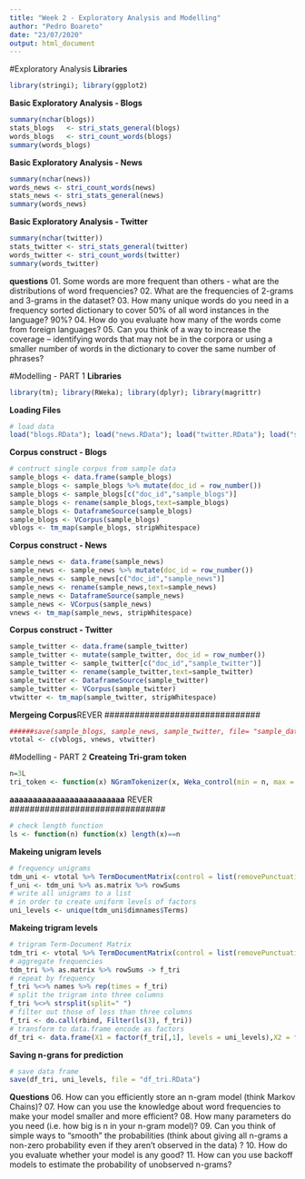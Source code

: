 ---
title: "Week 2 - Exploratory Analysis and Modelling"
author: "Pedro Boareto"
date: "23/07/2020"
output: html_document
---
#Exploratory Analysis
**Libraries**
```{r}
library(stringi); library(ggplot2)
```
**Basic Exploratory Analysis - Blogs**
```{r}
summary(nchar(blogs))
stats_blogs   <- stri_stats_general(blogs)
words_blogs   <- stri_count_words(blogs)
summary(words_blogs)
```
**Basic Exploratory Analysis - News**
```{r}
summary(nchar(news))
words_news <- stri_count_words(news)
stats_news <- stri_stats_general(news)
summary(words_news)
```
**Basic Exploratory Analysis - Twitter**
```{r}
summary(nchar(twitter))
stats_twitter <- stri_stats_general(twitter)
words_twitter <- stri_count_words(twitter)
summary(words_twitter)
```

**questions**
01. Some words are more frequent than others - what are the distributions of word frequencies?
02. What are the frequencies of 2-grams and 3-grams in the dataset?
03. How many unique words do you need in a frequency sorted dictionary to cover 50% of all word instances in the language? 90%?
04. How do you evaluate how many of the words come from foreign languages?
05. Can you think of a way to increase the coverage -- identifying words that may not be in the corpora or using a smaller number of words in the dictionary to cover the same number of phrases?

#Modelling - PART 1
**Libraries**
```{r}
library(tm); library(RWeka); library(dplyr); library(magrittr)
```
**Loading Files**
```{r}
# load data
load("blogs.RData"); load("news.RData"); load("twitter.RData"); load("sample_blogs.RData"); load("sample_news.RData"); load("sample_twitter.RData")
```
**Corpus construct - Blogs**
```{r}
# contruct single corpus from sample data
sample_blogs <- data.frame(sample_blogs)
sample_blogs <- sample_blogs %>% mutate(doc_id = row_number())
sample_blogs <- sample_blogs[c("doc_id","sample_blogs")]
sample_blogs <- rename(sample_blogs,text=sample_blogs)
sample_blogs <- DataframeSource(sample_blogs)
sample_blogs <- VCorpus(sample_blogs)
vblogs <- tm_map(sample_blogs, stripWhitespace)
```
**Corpus construct - News**
```{r}
sample_news <- data.frame(sample_news)
sample_news <- sample_news %>% mutate(doc_id = row_number())
sample_news <- sample_news[c("doc_id","sample_news")]
sample_news <- rename(sample_news,text=sample_news)
sample_news <- DataframeSource(sample_news)
sample_news <- VCorpus(sample_news)
vnews <- tm_map(sample_news, stripWhitespace)
```
**Corpus construct - Twitter**
```{r}
sample_twitter <- data.frame(sample_twitter)
sample_twitter <- mutate(sample_twitter, doc_id = row_number())
sample_twitter <- sample_twitter[c("doc_id","sample_twitter")]
sample_twitter <- rename(sample_twitter,text=sample_twitter)
sample_twitter <- DataframeSource(sample_twitter)
sample_twitter <- VCorpus(sample_twitter)
vtwitter <- tm_map(sample_twitter, stripWhitespace)
```
**Mergeing Corpus**REVER ###############################
```{r}
######save(sample_blogs, sample_news, sample_twitter, file= "sample_data.RData") #USA MESMO??????????
vtotal <- c(vblogs, vnews, vtwitter)
```

#Modelling - PART 2
**Createing Tri-gram token**
```{r}
n=3L
tri_token <- function(x) NGramTokenizer(x, Weka_control(min = n, max = n))
```
**aaaaaaaaaaaaaaaaaaaaaaaaa** REVER ###############################
```{r}
# check length function
ls <- function(n) function(x) length(x)==n 
```
**Makeing unigram levels**
```{r}
# frequency unigrams
tdm_uni <- vtotal %>% TermDocumentMatrix(control = list(removePunctuation = TRUE, removeNumbers = TRUE, wordLengths = c( 1, Inf)))
f_uni <- tdm_uni %>% as.matrix %>% rowSums
# write all unigrams to a list
# in order to create uniform levels of factors
uni_levels <- unique(tdm_uni$dimnames$Terms)
```
**Makeing trigram levels**
```{r}
# trigram Term-Document Matrix
tdm_tri <- vtotal %>% TermDocumentMatrix(control = list(removePunctuation = TRUE, removeNumbers = TRUE, wordLengths = c( 1, Inf), tokenize = tri_token))
# aggregate frequencies
tdm_tri %>% as.matrix %>% rowSums -> f_tri
# repeat by frequency
f_tri %<>% names %>% rep(times = f_tri)
# split the trigram into three columns
f_tri %<>% strsplit(split=" ")
# filter out those of less than three columns
f_tri <- do.call(rbind, Filter(ls(3), f_tri))
# transform to data.frame encode as factors
df_tri <- data.frame(X1 = factor(f_tri[,1], levels = uni_levels),X2 = factor(f_tri[,2], levels = uni_levels),Y  = factor(f_tri[,3], levels = uni_levels))
```
**Saving n-grans for prediction**
```{r}
# save data frame
save(df_tri, uni_levels, file = "df_tri.RData")
```

**Questions**
06. How can you efficiently store an n-gram model (think Markov Chains)?
07. How can you use the knowledge about word frequencies to make your model smaller and more efficient?
08. How many parameters do you need (i.e. how big is n in your n-gram model)?
09. Can you think of simple ways to "smooth" the probabilities (think about giving all n-grams a non-zero probability even if they aren't observed in the data) ?
10. How do you evaluate whether your model is any good?
11. How can you use backoff models to estimate the probability of unobserved n-grams?
